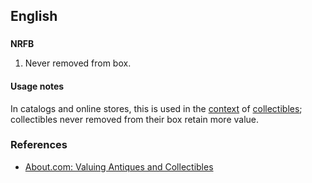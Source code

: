 ==English==

==={{initialism-old|en}}===
'''NRFB''' 

# Never removed from box.

====Usage notes====
In catalogs and online stores, this is used in the [[context]] of [[collectibles]]; collectibles never removed from their box retain more value.

===References===
* [http://antiques.about.com/od/valuationtips/a/aa092099.htm About.com: Valuing Antiques and Collectibles]